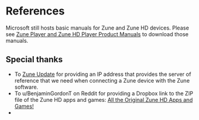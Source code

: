 # References

Microsoft still hosts basic manuals for Zune and Zune HD devices. Please see [Zune Player and Zune HD Player Product Manuals](https://www.microsoft.com/en-us/download/details.aspx?id=30468) to download those manuals.

## Special thanks

- To [Zune Update](https://www.zuneupdate.com/) for providing an IP address that provides the server of reference that we need when connecting a Zune device with the Zune software.
- To u/BenjaminGordonT on Reddit for providing a Dropbox link to the ZIP file of the Zune HD apps and games: [All the Original Zune HD Apps and Games!](https://www.reddit.com/r/Zune/comments/52yo3h/all_the_original_zune_hd_apps_and_games/)
- 